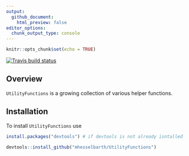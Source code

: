 ```yaml
---
output: 
  github_document: 
    html_preview: false
editor_options: 
  chunk_output_type: console
---
```


```r
knitr::opts_chunk$set(echo = TRUE)
```

 [![Travis build status](https://travis-ci.org/mhesselbarth/UtilityFunctions.svg?branch=master)](https://travis-ci.org/mhesselbarth/UtilityFunctions)

## Overview

`UtilityFunctions` is a growing collection of various helper functions.

## Installation

To install `UtilityFunctions` use 

```r
install.packages("devtools") # if devtools is not already isntalled

devtools::install_github("mhesselbarth/UtilityFunctions")
``` 

